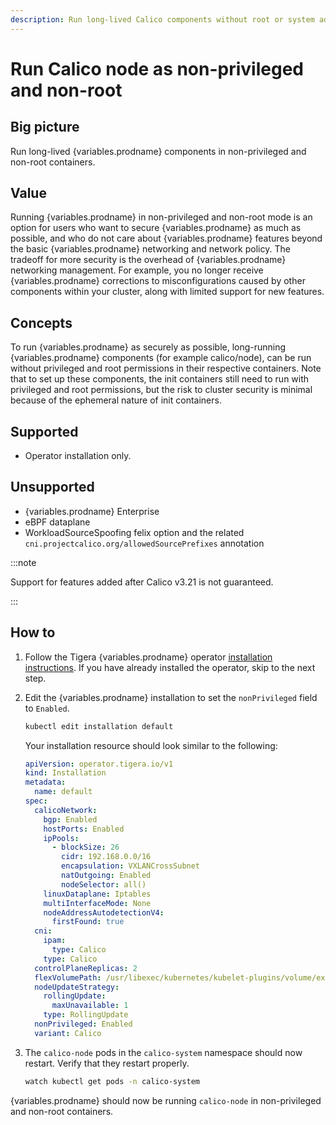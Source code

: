 ```yaml
---
description: Run long-lived Calico components without root or system admin privileges.
---
```



# Run Calico node as non-privileged and non-root

## Big picture

Run long-lived {variables.prodname} components in non-privileged and non-root containers.

## Value

Running {variables.prodname} in non-privileged and non-root mode is an option for users who
want to secure {variables.prodname} as much as possible, and who do not care about
{variables.prodname} features beyond the basic {variables.prodname} networking and network policy.
The tradeoff for more security is the overhead of {variables.prodname} networking management.
For example, you no longer receive {variables.prodname} corrections to misconfigurations caused
by other components within your cluster, along with limited support for new features.

## Concepts

To run {variables.prodname} as securely as possible, long-running {variables.prodname} components
(for example calico/node), can be run without privileged and root permissions in their respective
containers. Note that to set up these components, the init containers still need to run with
privileged and root permissions, but the risk to cluster security is minimal because of the
ephemeral nature of init containers.

## Supported

- Operator installation only.

## Unsupported

- {variables.prodname} Enterprise
- eBPF dataplane
- WorkloadSourceSpoofing felix option and the related `cni.projectcalico.org/allowedSourcePrefixes` annotation

:::note

Support for features added after Calico v3.21 is not guaranteed.

:::

## How to

1. Follow the Tigera {variables.prodname} operator [installation instructions](../getting-started/kubernetes/quickstart.mdx).
   If you have already installed the operator, skip to the next step.

1. Edit the {variables.prodname} installation to set the `nonPrivileged` field to `Enabled`.

   ```bash
   kubectl edit installation default
   ```

   Your installation resource should look similar to the following:

   ```yaml
   apiVersion: operator.tigera.io/v1
   kind: Installation
   metadata:
     name: default
   spec:
     calicoNetwork:
       bgp: Enabled
       hostPorts: Enabled
       ipPools:
         - blockSize: 26
           cidr: 192.168.0.0/16
           encapsulation: VXLANCrossSubnet
           natOutgoing: Enabled
           nodeSelector: all()
       linuxDataplane: Iptables
       multiInterfaceMode: None
       nodeAddressAutodetectionV4:
         firstFound: true
     cni:
       ipam:
         type: Calico
       type: Calico
     controlPlaneReplicas: 2
     flexVolumePath: /usr/libexec/kubernetes/kubelet-plugins/volume/exec/
     nodeUpdateStrategy:
       rollingUpdate:
         maxUnavailable: 1
       type: RollingUpdate
     nonPrivileged: Enabled
     variant: Calico
   ```

1. The `calico-node` pods in the `calico-system` namespace should now restart. Verify that they restart properly.
   ```bash
   watch kubectl get pods -n calico-system
   ```

{variables.prodname} should now be running `calico-node` in non-privileged and non-root containers.
